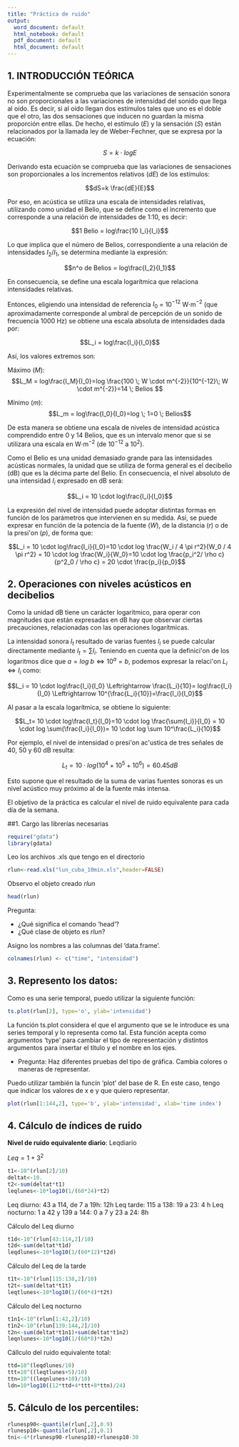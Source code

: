 ```yaml
---
title: "Práctica de ruido"
output:
  word_document: default
  html_notebook: default
  pdf_document: default
  html_document: default
---
```


## 1. INTRODUCCIÓN TEÓRICA

Experimentalmente se comprueba que las variaciones de sensación sonora no son proporcionales a las variaciones de intensidad del sonido que llega al oído. Es decir, si al oído llegan dos estímulos tales que uno es el doble que el otro, las dos sensaciones que inducen no guardan la misma proporción entre ellas. De hecho, el estímulo ($E$) y la sensación ($S$) están relacionados por la llamada ley de Weber-Fechner, que se expresa por la ecuación:

$$S=k \cdot log E$$

Derivando esta ecuación se comprueba que las variaciones de sensaciones son proporcionales a los incrementos relativos ($dE$) de los estímulos:

$$dS=k \frac{dE}{E}$$

Por eso, en acústica se utiliza una escala de intensidades relativas, utilizando como unidad el Belio, que se define como el incremento que corresponde a una relación de intensidades de 1:10, es decir:

$$1 Belio = log\frac{10 I_i}{I_i}$$

Lo que implica que el número de Belios, correspondiente a una relación de intensidades $I_2/I_1$, se determina mediante la expresión:

$$n^o de Belios = log\frac{I_2}{I_1}$$

En consecuencia, se define una escala logarítmica que relaciona intensidades relativas.

Entonces, eligiendo una intensidad de referencia $I_0$ = 10$^{-12}$ W$\cdot$m$^{-2}$ (que aproximadamente corresponde al umbral de percepción de un sonido de frecuencia 1000 Hz) se obtiene una escala absoluta de intensidades dada por:

$$L_i = log\frac{I_i}{I_0}$$

Así, los valores extremos son:

Máximo ($M$):
$$L_M = log\frac{I_M}{I_0}=log \frac{100 \; W \cdot m^{-2}}{10^{-12}\;  W \cdot m^{-2}}=14 \; Belios $$

Mínimo ($m$):
$$L_m = log\frac{I_0}{I_0}=log \; 1=0 \; Belios$$

De esta manera se obtiene una escala de niveles de intensidad acústica comprendido entre 0 y 14 Belios, que es un intervalo menor que si se utilizara una escala en W$\cdot$m$^{-2}$ (de $10^{-12}$ a $10^2$). 

Como el Belio es una unidad demasiado grande para las intensidades acústicas normales, la unidad que se utiliza de forma general es el decibelio (dB) que es la décima parte del Belio. 
En consecuencia, el nivel absoluto de una intensidad $I_i$ expresado en dB será:

$$L_i = 10 \cdot log\frac{I_i}{I_0}$$

La expresión del nivel de intensidad puede adoptar distintas formas en función de los parámetros que intervienen en su medida. Así, se puede expresar en función de la potencia de la fuente ($W$), de la distancia ($r$) o de la presi\'on ($p$), de forma que:

$$L_i = 10 \cdot log\frac{I_i}{I_0}=10 \cdot log \frac{W_i / 4 \pi r^2}{W_0 / 4 \pi r^2} =
10 \cdot log \frac{W_i}{W_0}=10 \cdot log \frac{p_i^2/ \rho c}{p^2_0 / \rho c} =
20 \cdot \frac{p_i}{p_0}$$

## 2. Operaciones con niveles acústicos en decibelios

Como la unidad dB tiene un carácter logarítmico, para operar con magnitudes que están expresadas en dB hay que observar ciertas precauciones, relacionadas con las operaciones logarítmicas.

La intensidad sonora $I_t$ resultado de varias fuentes $I_i$ se puede calcular directamente mediante $I_t=\sum I_i$. Teniendo en cuenta que la definici\'on  de los logaritmos dice que $a=log\; b \Leftrightarrow 10^a=b$, podemos expresar la relaci\'on $L_i \Leftrightarrow I_i$
como:

$$L_i = 10 \cdot log\frac{I_i}{I_0} \Leftrightarrow \frac{L_i}{10}= log\frac{I_i}{I_0}  
\Leftrightarrow 10^{\frac{L_i}{10}}=\frac{I_i}{I_0}$$

Al pasar a la escala logarítmica, se obtiene lo siguiente:

$$L_t= 10 \cdot log\frac{I_t}{I_0}=10 \cdot log \frac{\sum{I_i}}{I_0} =
10 \cdot log \sum(\frac{I_i}{I_0})= 10 \cdot log \sum 10^\frac{L_i}{10}$$

Por ejemplo, el nivel de intensidad o presi\'on ac\'ustica de tres señales de 40, 50 y 60 dB resulta:

$$L_t=10 \cdot log(10^4+10^5+10^6) = 60.45 dB$$

Esto supone que el resultado de la suma de varias fuentes sonoras es un nivel acústico muy próximo al de la fuente más intensa.




El objetivo de la práctica es calcular el nivel de ruido equivalente para cada día de la semana.

##1. Cargo las librerías necesarias

```r
require("gdata")
library(gdata)
```

Leo los archivos .xls que tengo en el directorio

```r
rlun<-read.xls("lun_cuba_10min.xls",header=FALSE)
```

Observo el objeto creado *rlun*

```r
head(rlun)
```

Pregunta:

* ¿Qué significa el comando 'head'?
* ¿Qué clase de objeto es *rlun*?


Asigno los nombres a las columnas del 'data.frame'.
```r
colnames(rlun) <- c("time", "intensidad")

```
## 3. Represento los datos:

Como es una serie temporal, puedo utilizar la siguiente función:

```r
ts.plot(rlun[2], type='o', ylab='intensidad')
```

La función ts.plot considera el que el argumento que se le introduce es una series temporal y lo representa como tal. Esta función acepta como argumentos 'type' para cambiar el tipo de representación y distintos argumentos para insertar el título y el nombre en los ejes.

* Pregunta: Haz diferentes pruebas del tipo de gráfica. Cambia colores o maneras de representar.

Puedo utilizar también la funcín 'plot' del base de R. En este caso, tengo que indicar los valores de x e y que quiero representar.

```r
plot(rlun[1:144,2], type='b', ylab='intensidad', xlab='time index')
```

## 4. Cálculo de índices de ruido

**Nivel de ruido equivalente diario**: Leqdiario

$Leq=1+3^2$

```r
t1<-10^(rlun[2]/10)
deltat<-10.
t2<-sum(deltat*t1)
leqlunes<-10*log10(1/(60*24)*t2)
```

Leq diurno: 43 a 114, de 7 a 19h: 12h
Leq tarde: 115 a 138:  19 a 23: 4 h
Leq nocturno: 1 a 42 y 139 a 144: 0 a 7 y 23 a 24: 8h

Cálculo del Leq diurno
```r
t1d<-10^(rlun[43:114,2]/10)
t2d<-sum(deltat*t1d)
leqdlunes<-10*log10(1/(60*12)*t2d)
```
Cálculo del Leq de la tarde

```r
t1t<-10^(rlun[115:138,2]/10)
t2t<-sum(deltat*t1t)
leqtlunes<-10*log10(1/(60*4)*t2t)
```

Cálculo del Leq nocturno

```r
t1n1<-10^(rlun[1:42,2]/10)
t1n2<-10^(rlun[139:144,2]/10)
t2n<-sum(deltat*t1n1)+sum(deltat*t1n2)
leqnlunes<-10*log10(1/(60*8)*t2n)
```

Cállculo del ruido equivalente total:

```r
ttd=10^(leqdlunes/10)
ttt=10^((leqtlunes+5)/10)
ttn=10^((leqnlunes+10)/10)
ldn=10*log10((12*ttd+4*ttt+8*ttn)/24)

```

## 5. Cálculo de los percentiles:

```r
rlunesp90<-quantile(rlun[,2],0.9)
rlunesp10<-quantile(rlun[,2],0.1)
tni<-4*(rlunesp90-rlunesp10)+rlunesp10-30
```

